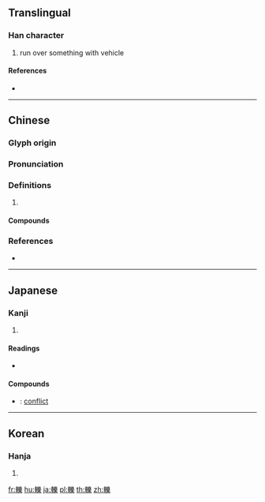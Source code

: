 {{character info/new}}
{{also|轹}}
==Translingual==

===Han character===
{{Han char|rn=159|rad=車|as=15|sn=22|four=52094|canj=JJVID}}

# run over something with vehicle

====References====
* {{Han ref|kx=1250.010|dkj=38588|dj=1728.290|hdz=53561.040|uh=8F62|ud=36706|bh=F765|bd=63333}}

----

==Chinese==
{{zh-forms|s=轹}}

===Glyph origin===
{{Han etym}}

===Pronunciation===
{{zh-pron
|m=lì
|c=lik1,lik6
|mc=y
|oc=y
|cat=
}}

===Definitions===
{{zh-hanzi}}

# {{rfdef|zh}}

====Compounds====
{{zh-der|凌轢|刻轢|軋轢|輘轢|輮轢|轔轢|轢古|轢蹙|陵轢}}

===References===
* {{R:yue:Hanzi}}

----

==Japanese==

===Kanji===
{{ja-kanji|grade=|rs=車15}}

# {{defn|lang=ja|sort=車15}}

====Readings====
* {{ja-readings|on=[[れき]] (reki)|kun=[[きしる]] (kishiru), [[ひく]] (hiku)|nanori=}}

====Compounds====
* {{ja-r|軋轢|あつれき}}: [[conflict]]

----

==Korean==

===Hanja===
{{ko-hanja|hangeul=[[력]]>[[역]]|eumhun=|rv=ryeok>yeok|mr=ryŏk>yŏk|y=lyek>yek}}

# {{defn|lang=ko|sort=車15}}

[[fr:轢]]
[[hu:轢]]
[[ja:轢]]
[[pl:轢]]
[[th:轢]]
[[zh:轢]]